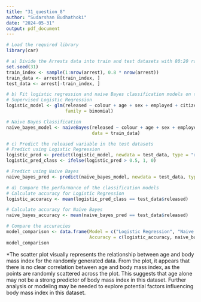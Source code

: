 ```yaml
---
title: "31_question_8"
author: "Sudarshan Budhathoki"
date: "2024-05-31"
output: pdf_document
---
```


```r
# Load the required library
library(car)

# a) Divide the Arrests data into train and test datasets with 80:20 random split
set.seed(31)
train_index <- sample(1:nrow(arrest), 0.8 * nrow(arrest))
train_data <- arrest[train_index, ]
test_data <- arrest[-train_index, ]

# b) Fit logistic regression and naive Bayes classification models on train data
# Supervised Logistic Regression
logistic_model <- glm(released ~ colour + age + sex + employed + citizen, data = train_data,
                      family = binomial)

# Naive Bayes Classification
naive_bayes_model <- naiveBayes(released ~ colour + age + sex + employed + citizen, 
                                data = train_data)

# c) Predict the released variable in the test datasets
# Predict using Logistic Regression
logistic_pred <- predict(logistic_model, newdata = test_data, type = "response")
logistic_pred_class <- ifelse(logistic_pred > 0.5, 1, 0)

# Predict using Naive Bayes
naive_bayes_pred <- predict(naive_bayes_model, newdata = test_data, type = "class")

# d) Compare the performance of the classification models
# Calculate accuracy for Logistic Regression
logistic_accuracy <- mean(logistic_pred_class == test_data$released)

# Calculate accuracy for Naive Bayes
naive_bayes_accuracy <- mean(naive_bayes_pred == test_data$released)

# Compare the accuracies
model_comparison <- data.frame(Model = c("Logistic Regression", "Naive Bayes"),
                               Accuracy = c(logistic_accuracy, naive_bayes_accuracy))
model_comparison

```
*The scatter plot visually represents the relationship between age and body mass index for the randomly generated data. From the plot, it appears that there is no clear correlation between age and body mass index, as the points are randomly scattered across the plot. This suggests that age alone may not be a strong predictor of body mass index in this dataset. Further analysis or modeling may be needed to explore potential factors influencing body mass index in this dataset.
